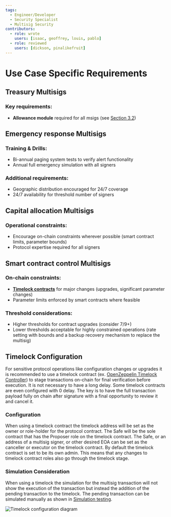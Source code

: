 ```yaml
---
tags:
  - Engineer/Developer
  - Security Specialist
  - Multisig Security
contributors:
  - role: wrote
    users: [isaac, geoffrey, louis, pablo]
  - role: reviewed
    users: [dickson, pinalikefruit]
---
```



<TagProvider>
<TagFilter />

# Use Case Specific Requirements

<TagList tags={frontmatter.tags} />
<AttributionList contributors={frontmatter.contributors} />

## Treasury Multisigs

### Key requirements:
- **Allowance module** required for all msigs (see [Section 3.2](/multisig-for-protocols/setup-and-configuration#modules--guards))

## Emergency response Multisigs

### Training & Drills:
- Bi-annual paging system tests to verify alert functionality
- Annual full emergency simulation with all signers

### Additional requirements:
- Geographic distribution encouraged for 24/7 coverage
- 24/7 availability for threshold number of signers

## Capital allocation Multisigs

### Operational constraints:
- Encourage on-chain constraints wherever possible (smart contract limits, parameter bounds)
- Protocol expertise required for all signers

## Smart contract control Multisigs

### On-chain constraints:
- [**Timelock contracts**](#timelock-configuration) for major changes (upgrades, significant parameter changes)
- Parameter limits enforced by smart contracts where feasible

### Threshold considerations:
- Higher thresholds for contract upgrades (consider 7/9+)
- Lower thresholds acceptable for highly constrained operations (rate setting with bounds and a backup recovery mechanism to replace the multisig)

## Timelock Configuration

For sensitive protocol operations like configuration changes or upgrades it is recommended to use a timelock contract (ex. [OpenZeppelin Timelock Controller](https://docs.openzeppelin.com/contracts/5.x/api/governance#TimelockController)) to stage transactions on-chain for final verification before execution. It is not necessary to have a long delay. Some timelock contracts are even configured with 0 delay. The key is to have the full transaction payload fully on chain after signature with a final opportunity to review it and cancel it.

### Configuration

When using a timelock contract the timelock address will be set as the owner or role-holder for the protocol contract.
The Safe will be the sole contract that has the Proposer role on the timelock contract.
The Safe, or an address of a multisig signer, or other desired EOA can be set as the canceller or executor on the timelock contract.
By default the timelock contract is set to be its own admin. This means that any changes to timelock contract roles also go through the timelock stage.

### Simulation Consideration

When using a timelock the simulation for the multisig transaction will not show the execution of the transaction but instead the addition of the pending transaction to the timelock. The pending transaction can be simulated manually as shown in [Simulation testing](/multisig-for-protocols/transaction-verification-and-signing#2-simulation-testing).

![Timelock configuration diagram](https://frameworks-static.s3.us-east-2.amazonaws.com/images/multisig-for-protocols/timelock-configuration-diagram.png)

</TagProvider>
<ContributeFooter />